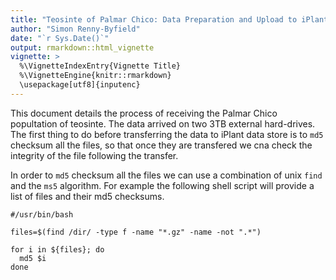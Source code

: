 ```yaml
---
title: "Teosinte of Palmar Chico: Data Preparation and Upload to iPlant"
author: "Simon Renny-Byfield"
date: "`r Sys.Date()`"
output: rmarkdown::html_vignette
vignette: >
  %\VignetteIndexEntry{Vignette Title}
  %\VignetteEngine{knitr::rmarkdown}
  \usepackage[utf8]{inputenc}
---
```


This document details the process of receiving the Palmar Chico popultation of teosinte. The data arrived on two 3TB external hard-drives. The first thing to do before transferring the data to iPlant data store is to `md5` checksum all the files, so that once they are transfered we cna check the integrity of the file following the transfer. 

In order to `md5` checksum all the files we can use a combination of unix `find` and the `ms5` algorithm. For example the following shell script will provide a list of files and their md5 checksums.
```
#/usr/bin/bash

files=$(find /dir/ -type f -name "*.gz" -name -not ".*")

for i in ${files}; do
  md5 $i
done

```